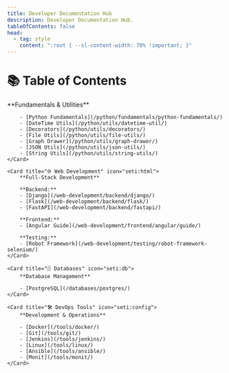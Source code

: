 ```yaml
---
title: Developer Documentation Hub
description: Developer Documentation Hub.
tableOfContents: false
head:
  - tag: style
    content: ":root { --sl-content-width: 70% !important; }"
---
```



# 📚 Table of Contents

<CardGrid stagger>
	<Card title="🐍 Python" icon="seti:python">
		**Fundamentals & Utilities**

		- [Python Fundamentals](/python/fundamentals/python-fundamentals/)
		- [DateTime Utils](/python/utils/datetime-util/)
		- [Decorators](/python/utils/decorators/)
		- [File Utils](/python/utils/file-utils/)
		- [Graph Drawer](/python/utils/graph-drawer/)
		- [JSON Utils](/python/utils/json-utils/)
		- [String Utils](/python/utils/string-utils/)
	</Card>

	<Card title="🌐 Web Development" icon="seti:html">
		**Full-Stack Development**

		**Backend:**
		- [Django](/web-development/backend/django/)
		- [Flask](/web-development/backend/flask/)
		- [FastAPI](/web-development/backend/fastapi/)

		**Frontend:**
		- [Angular Guide](/web-development/frontend/angular/guide/)

		**Testing:**
		- [Robot Framework](/web-development/testing/robot-framework-selenium/)
	</Card>

	<Card title="🗄️ Databases" icon="seti:db">
		**Database Management**

		- [PostgreSQL](/databases/postgres/)
	</Card>

	<Card title="🛠️ DevOps Tools" icon="seti:config">
		**Development & Operations**

		- [Docker](/tools/docker/)
		- [Git](/tools/git/)
		- [Jenkins](/tools/jenkins/)
		- [Linux](/tools/linux/)
		- [Ansible](/tools/ansible/)
		- [Monit](/tools/monit/)
	</Card>
</CardGrid>

